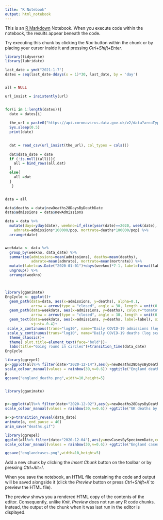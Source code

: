 ```yaml
---
title: "R Notebook"
output: html_notebook
---
```


This is an [R Markdown](http://rmarkdown.rstudio.com) Notebook. When you execute code within the notebook, the results appear beneath the code. 

Try executing this chunk by clicking the *Run* button within the chunk or by placing your cursor inside it and pressing *Ctrl+Shift+Enter*. 

```r
library(tidyverse)
library(lubridate)

last_date = ymd("2021-1-7")
dates = seq(last_date-ddays(x = 1)*30, last_date, by = 'day')


all = NULL

url_insist = insistently(url)


for(i in 1:length(dates)){
  date = dates[i]
  
  the_url = paste0("https://api.coronavirus.data.gov.uk/v2/data?areaType=nation&areaCode=E92000001&metric=newDeaths28DaysByDeathDate&metric=newCasesBySpecimenDate&metric=newAdmissions&format=csv&release=",as.character(date))
  Sys.sleep(0.5)
  print(date)
  

  dat = read_csv(url_insist(the_url), col_types = cols())
  
  dat$data_date = date
  if (!is.null((all))){
    all = bind_rows(all,dat)
  }
  else{
    all =dat
  }
   }



```

```r

data = all

data$deaths = data$newDeaths28DaysByDeathDate
data$admissions = data$newAdmissions

data = data %>% 
  mutate(days=yday(date), weekno=if_else(year(date)==2020, week(date), week(date)+52), pop=56286961,
    admrate=admissions*100000/pop, mortrate=deaths*100000/pop) %>% 
  arrange(date)


weekdata <- data %>% 
  group_by(weekno, data_date) %>% 
  summarise(admissions=mean(admissions), deaths=mean(deaths),
            admrate=mean(admrate), mortrate=mean(mortrate)) %>% 
  mutate(label=as.Date("2020-01-01")+days(weekno)*7-1, label=format(label, "%d %b")) %>% 
  ungroup() %>% 
  arrange(weekno)



library(gganimate)
EngCycle <- ggplot()+
  geom_path(data=data, aes(x=admissions, y=deaths), alpha=0.1,
            arrow = arrow(type = "closed", angle = 30, length = unit(0.05, "inches")))+
  geom_path(data=weekdata, aes(x=admissions, y=deaths), colour="tomato",
            arrow = arrow(type = "closed", angle = 30, length = unit(0.05, "inches")))+
  geom_text(data=weekdata, aes(x=admissions, y=deaths, label=label), size=rel(2), colour="Grey40",
            vjust=-0.4)+
 scale_x_continuous(trans="log10", name="Daily COVID-19 admissions (log scale)")+
 scale_y_continuous(trans="log10", name="Daily COVID-19 deaths (log scale)")+
  theme_classic()+
  theme( plot.title=element_text(face="bold"))+
  labs(title="Going round in circles")+transition_time(data_date)
EngCycle

```

```r
library(ggrepel)
p<-ggplot(all%>% filter(date>"2020-12-14"),aes(y=newDeaths28DaysByDeathDate,color=as.factor(date),x=data_date-date,group=date,label=as.character(date)))+geom_line(size=.75)+labs(y="Number of deaths reported",x="Days after date of death",color="Date of death") + geom_label_repel(label.size=NA, fill = alpha(c("white"),0.5),label.padding=0.2,min.segment.length = 0,size=2,data=all %>% group_by(date) %>% filter(data_date=="2021-1-6")%>% filter(date>"2020-12-14"),segment.color="black")+theme_bw()+
scale_colour_manual(values = rainbow(30,v=0.6)) +ggtitle("England deaths by day and reporting lag")+coord_cartesian(ylim=c(0,NA),xlim=c(0,10))+scale_x_continuous(breaks=scales::pretty_breaks(10))
p
ggsave("england_deaths.png",width=10,height=5)


library(gganimate)


p<-ggplot(all%>% filter(date>"2020-12-02"),aes(y=newDeaths28DaysByDeathDate,color=as.factor(date),x=data_date-date,group=date,label=as.character(date)))+geom_line()+labs(y="Number of deaths reported",x="Days after date of death",color="Date of death") +theme_bw()+
scale_colour_manual(values = rainbow(30,v=0.6)) +ggtitle("UK deaths by day and reporting lag. Data: {frame_along}")+coord_cartesian(ylim=c(0,NA),xlim=c(0,20))

a<-p+transition_reveal(data_date)
animate(a, end_pause = 40)
anim_save("deaths.gif")
```

```r

library(ggrepel)
ggplot(all%>% filter(date>"2020-12-04"),aes(y=newCasesBySpecimenDate,color=as.factor(date),x=data_date-date,group=date,label=as.character(date)))+geom_line(size=1.2)+labs(y="Number of cases",x="Days after specimen date",color="Specimen date") + geom_label_repel(label.size=NA, fill = alpha(c("white"),0.5),label.padding=0.2,min.segment.length = 0,size=2,data=all %>% group_by(date) %>% filter(data_date=="2021-1-3")%>% filter(date>"2020-12-04"),segment.color="black")+theme_bw()+
scale_colour_manual(values = rainbow(30,v=0.6)) +ggtitle("England cases by specimen date and reporting lag")+coord_cartesian(ylim=c(0,NA))

ggsave("englandcases.png",width=10,height=5)


```

Add a new chunk by clicking the *Insert Chunk* button on the toolbar or by pressing *Ctrl+Alt+I*.

When you save the notebook, an HTML file containing the code and output will be saved alongside it (click the *Preview* button or press *Ctrl+Shift+K* to preview the HTML file).

The preview shows you a rendered HTML copy of the contents of the editor. Consequently, unlike *Knit*, *Preview* does not run any R code chunks. Instead, the output of the chunk when it was last run in the editor is displayed.
